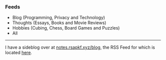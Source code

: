 <Head title="Feeds" />

### Feeds

- <Link to="/blog/rss.xml">Blog</Link> (Programming, Privacy and Technology)
- <Link to="/thoughts/rss.xml">Thoughts</Link> (Essays, Books and Movie Reviews)
- <Link to="/hobbies/rss.xml">Hobbies</Link> (Cubing, Chess, Board Games and Puzzles)
- <Link to="/writing/rss.xml">All</Link>

---

I have a sideblog over at [notes.rsapkf.xyz/blog](https://notes.rsapkf.xyz/blog/), the RSS Feed for which is located [here](https://notes.rsapkf.xyz/blog/rss.xml).